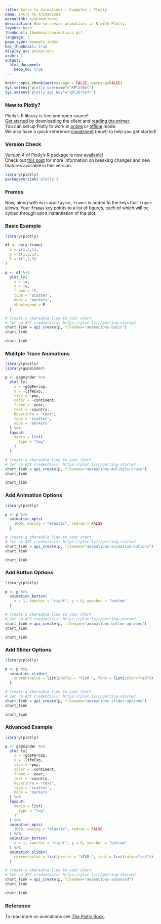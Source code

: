 ```yaml
---
title: Intro to Animations | Examples | Plotly
name: Intro to Animations
permalink: r/animations/
description: How to create animations in R with Plotly.
layout: base
thumbnail: thumbnail/animations.gif
language: r
page_type: example_index
has_thumbnail: true
display_as: animations
order: 1
output:
  html_document:
    keep_md: true
---
```


```r
knitr::opts_chunk$set(message = FALSE, warning=FALSE)
Sys.setenv("plotly_username"="RPlotBot")
Sys.setenv("plotly_api_key"="q0lz6r5efr")
```

### New to Plotly?

Plotly's R library is free and open source!<br>
[Get started](https://plot.ly/r/getting-started/) by downloading the client and [reading the primer](https://plot.ly/r/getting-started/).<br>
You can set up Plotly to work in [online](https://plot.ly/r/getting-started/#hosting-graphs-in-your-online-plotly-account) or [offline](https://plot.ly/r/offline/) mode.<br>
We also have a quick-reference [cheatsheet](https://images.plot.ly/plotly-documentation/images/r_cheat_sheet.pdf) (new!) to help you get started!

### Version Check

Version 4 of Plotly's R package is now [available](https://plot.ly/r/getting-started/#installation)!<br>
Check out [this post](http://moderndata.plot.ly/upgrading-to-plotly-4-0-and-above/) for more information on breaking changes and new features available in this version.
```r
library(plotly)
packageVersion('plotly')
```

### Frames

Now, along with `data` and `layout`, `frames` is added to the keys that `figure` allows. Your `frames` key points to a list of figures, each of which will be cycled through upon instantiation of the plot.

### Basic Example

```r
library(plotly)

df <- data.frame(
  x = c(1,2,1), 
  y = c(1,2,1), 
  f = c(1,2,3)
)

p <- df %>%
  plot_ly(
    x = ~x,
    y = ~y,
    frame = ~f,
    type = 'scatter',
    mode = 'markers',
    showlegend = F
  )

# Create a shareable link to your chart
# Set up API credentials: https://plot.ly/r/getting-started
chart_link = api_create(p, filename="animations-basic")
chart_link
```

```r
chart_link
```

### Mulitple Trace Animations

```r
library(plotly)
library(gapminder)

p <- gapminder %>%
  plot_ly(
    x = ~gdpPercap, 
    y = ~lifeExp, 
    size = ~pop, 
    color = ~continent, 
    frame = ~year, 
    text = ~country, 
    hoverinfo = "text",
    type = 'scatter',
    mode = 'markers'
  ) %>%
  layout(
    xaxis = list(
      type = "log"
    )
  )

# Create a shareable link to your chart
# Set up API credentials: https://plot.ly/r/getting-started
chart_link = api_create(p, filename="animations-mulitple-trace")
chart_link
```

```r
chart_link
```

### Add Animation Options

```r
library(plotly)

p <- p %>% 
  animation_opts(
    1000, easing = "elastic", redraw = FALSE
  )

# Create a shareable link to your chart
# Set up API credentials: https://plot.ly/r/getting-started
chart_link = api_create(p, filename="animations-animation-options")
chart_link
```

```r
chart_link
```

### Add Button Options

```r
library(plotly)

p <- p %>% 
  animation_button(
    x = 1, xanchor = "right", y = 0, yanchor = "bottom"
  )

# Create a shareable link to your chart
# Set up API credentials: https://plot.ly/r/getting-started
chart_link = api_create(p, filename="animations-button-options")
chart_link
```

```r
chart_link
```

### Add Slider Options

```r
library(plotly)

p <- p %>%
  animation_slider(
    currentvalue = list(prefix = "YEAR ", font = list(color="red"))
  )

# Create a shareable link to your chart
# Set up API credentials: https://plot.ly/r/getting-started
chart_link = api_create(p, filename="animations-slider-options")
chart_link
```

```r
chart_link
```

### Advanced Example

```r
library(plotly)

p <- gapminder %>%
  plot_ly(
    x = ~gdpPercap, 
    y = ~lifeExp, 
    size = ~pop, 
    color = ~continent, 
    frame = ~year, 
    text = ~country, 
    hoverinfo = "text",
    type = 'scatter',
    mode = 'markers'
  ) %>%
  layout(
    xaxis = list(
      type = "log"
    )
  ) %>% 
  animation_opts(
    1000, easing = "elastic", redraw = FALSE
  ) %>% 
  animation_button(
    x = 1, xanchor = "right", y = 0, yanchor = "bottom"
  ) %>%
  animation_slider(
    currentvalue = list(prefix = "YEAR ", font = list(color="red"))
  )

# Create a shareable link to your chart
# Set up API credentials: https://plot.ly/r/getting-started
chart_link = api_create(p, filename="animations-advanced")
chart_link
```

```r
chart_link
```

### Reference 

To read more on animations see [The Plotly Book](https://cpsievert.github.io/plotly_book/key-frame-animations.html).
